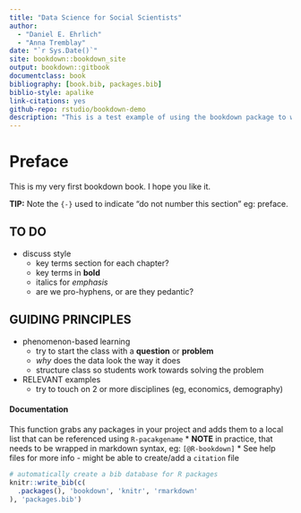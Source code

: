 ```yaml
--- 
title: "Data Science for Social Scientists"
author: 
  - "Daniel E. Ehrlich"
  - "Anna Tremblay"
date: "`r Sys.Date()`"
site: bookdown::bookdown_site
output: bookdown::gitbook
documentclass: book
bibliography: [book.bib, packages.bib]
biblio-style: apalike
link-citations: yes
github-repo: rstudio/bookdown-demo
description: "This is a test example of using the bookdown package to write an open source book. The output format for this example is bookdown::gitbook."
---
```


# Preface {-}

This is my very first bookdown book. I hope you like it.

**TIP:** Note the `{-}` used to indicate "do not number this section" eg: preface.

## TO DO

* discuss style
  + key terms section for each chapter?
  + key terms in **bold**
  + italics for *emphasis*
  + are we pro-hyphens, or are they pedantic?

## GUIDING PRINCIPLES

* phenomenon-based learning
  + try to start the class with a **question** or **problem**
  + *why* does the data look the way it does
  + structure class so students work towards solving the problem

* RELEVANT examples
  + try to touch on 2 or more disciplines (eg, economics, demography)
  

#### Documentation

This function grabs any packages in your project and adds them to a local list that can be referenced using `R-pacakgename`
  * **NOTE** in practice, that needs to be wrapped in markdown syntax, eg:
    `[@R-bookdown]`
  * See help files for more info - might be able to create/add a `citation` file
    
```r
# automatically create a bib database for R packages
knitr::write_bib(c(
  .packages(), 'bookdown', 'knitr', 'rmarkdown'
), 'packages.bib')
```

